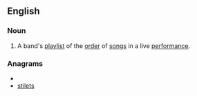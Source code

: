 ==English==
{{wikipedia}}
===Noun===
{{en-noun|sg=[[set]] [[list]]}}

# {{music}} A band's [[playlist]] of the [[order]] of [[song]]s in a live [[performance]].

===Anagrams===
* {{alphagram|eilsstt}}
* [[stilets#English|stilets]]